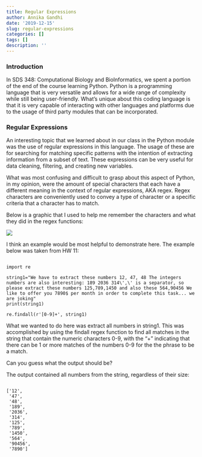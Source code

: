 ```yaml
---
title: Regular Expressions
author: Annika Gandhi
date: '2019-12-15'
slug: regular-expressions
categories: []
tags: []
description: ''
---
```


### **Introduction**

In SDS 348: Computational Biology and BioInformatics, we spent a portion of the end of the course learning Python. Python is a programming language that is very versatile and allows for a wide range of complexity while still being user-friendly. What's unique about this coding language is that it is very capable of interacting with other languages and platforms due to the usage of third party modules that can be incorporated. 


### **Regular Expressions**

An interesting topic that we learned about in our class in the Python module was the use of regular expressions in this language. The usage of these are for searching for matching specific patterns with the intention of extracting information from a subset of text. These expressions can be very useful for data cleaning, filtering, and creating new variables. 

What was most confusing and difficult to grasp about this aspect of Python, in my opinion, were the amount of special characters that each have a different meaning in the context of regular expressions, AKA regex. Regex characters are conveniently used to convey a type of character or a specific criteria that a character has to match.

Below is a graphic that I used to help me remember the characters and what they did in the regex functions: 

![](/blog/2019-12-15-regular-expressions_files/regex.png)




 I think an example would be most helpful to demonstrate here. The example below was taken from HW 11:
 
``` 

import re

string1="We have to extract these numbers 12, 47, 48 The integers numbers are also interesting: 189 2036 314\',\' is a separator, so please extract these numbers 125,789,1450 and also these 564,90456 We like to offer you 7890$ per month in order to complete this task... we are joking"
print(string1)

re.findall(r'[0-9]+', string1)

```

What we wanted to do here was extract all numbers in string1. This was accomplished by using the findall regex function to find all matches in the string that contain the numeric characters 0-9, with the "+" indicating that there can be 1 or more matches of the numbers 0-9 for the the phrase to be a match.



Can you guess what the output should be? 




The output contained all numbers from the string, regardless of their size: 

```

['12',
 '47',
 '48',
 '189',
 '2036',
 '314',
 '125',
 '789',
 '1450',
 '564',
 '90456',
 '7890']
 
 ```